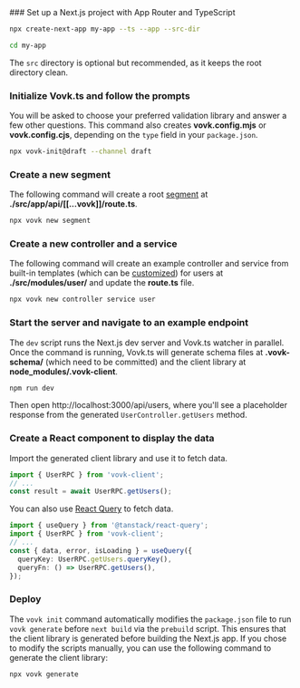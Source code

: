  
<Steps>
### Set up a Next.js project with App Router and TypeScript
 
```bash npm2yarn
npx create-next-app my-app --ts --app --src-dir
```
```bash
cd my-app
```

The `src` directory is optional but recommended, as it keeps the root directory clean.

### Initialize Vovk.ts and follow the prompts

You will be asked to choose your preferred validation library and answer a few other questions. This command also creates **vovk.config.mjs** or **vovk.config.cjs**, depending on the `type` field in your `package.json`.

```bash npm2yarn
npx vovk-init@draft --channel draft
```

### Create a new segment

The following command will create a root [segment](/segment) at **./src/app/api/[[...vovk]]/route.ts**.

```bash npm2yarn
npx vovk new segment
```

### Create a new controller and a service

The following command will create an example controller and service from built-in templates (which can be [customized](/new)) for users at **./src/modules/user/** and update the **route.ts** file.

```bash npm2yarn
npx vovk new controller service user
```

### Start the server and navigate to an example endpoint

The `dev` script runs the Next.js dev server and Vovk.ts watcher in parallel. Once the command is running, Vovk.ts will generate schema files at **.vovk-schema/** (which need to be committed) and the client library at **node_modules/.vovk-client**.

```bash npm2yarn
npm run dev
```

Then open http://localhost:3000/api/users, where you'll see a placeholder response from the generated `UserController.getUsers` method.

### Create a React component to display the data

Import the generated client library and use it to fetch data.

```ts
import { UserRPC } from 'vovk-client';
// ...
const result = await UserRPC.getUsers();
```

You can also use [React Query](https://react-query.tanstack.com/) to fetch data.

```ts
import { useQuery } from '@tanstack/react-query';
import { UserRPC } from 'vovk-client';
// ...
const { data, error, isLoading } = useQuery({
  queryKey: UserRPC.getUsers.queryKey(),
  queryFn: () => UserRPC.getUsers(),
});
```

### Deploy

The `vovk init` command automatically modifies the `package.json` file to run `vovk generate` before `next build` via the `prebuild` script. This ensures that the client library is generated before building the Next.js app. If you chose to modify the scripts manually, you can use the following command to generate the client library:

```bash npm2yarn
npx vovk generate
```

</Steps>
